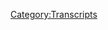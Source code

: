 {{Transcript
    | title         = [[781: Chatting With Will Sommer]]
    | caption       = [https://knowledgefight.libsyn.com/781-chatting-with-will-sommer Listen to this episode on Libsyn]
    | episodeNumber = [[781: Chatting With Will Sommer|781]]
    | length        = 01:20:13
}}

{{MessageBox
    | header     = Warning: Bot Generated Content
    | text       = This transcript was automatically generated by transcription software and likely contains many mistakes and misattributions. Please check the audio for definitive quotes, attribution, and context.
    | image      = N3yvass4myg91.webp
    | imagewidth = 50px
    | id         = warning
}}

{{TranscriptBlock
    | name      = Theme Song
    | timestamp = 00:00:04.000
    | text      = Red Alert. Red alert. Red alert. Red. Alert. Red alert. Knowledge five days. Damn, Jordan. I'm sweating. Knowledge parties.com It's time to pray. I have great respect for knowledge like knowledge. I'm sick of them posing as if they're the good guys shank me or the bad guy. Knowledge. Dan and Jordan knowledge five need money? Andy and pansy Vandy. You're stopping Andy and Pam handy in Kansas. Bray Andy in Kansas, you're on the airplanes rolling. Huge fan. I love your world. Knowledge by knowledge fight.com
}}

{{TranscriptBlock
    | name      = Dan
    | timestamp = 00:00:59.000
    | text      = Hey everybody, welcome back to knowledge fight. I'm Dan. I'm Jordan. Dudes like to sit around worship at the altar of saline and talk a little bit about Alex Jones.
}}

{{TranscriptBlock
    | name      = Jordan
    | timestamp = 00:01:08.000
    | text      = Oh, indeed. We are Dan. Jordan. Damn, Georgia. Quick question. Yeah, what's your bad spot today but
}}

{{TranscriptBlock
    | name      = Dan
    | timestamp = 00:01:13.000
    | text      = my bright spot today is I have rekindled my love of Sonic. I was telling you just before we started recording that I need to stop ordering Sonic. Yeah, but there is while you're
}}

{{TranscriptBlock
    | name      = Jordan
    | timestamp = 00:01:23.000
    | text      = not talking about Sonic the Hedgehog to be clear, we are talking about Sonic the restaurant
}}

{{TranscriptBlock
    | name      = Dan
    | timestamp = 00:01:26.000
    | text      = although there's overlap because Sonic loves chili dog. You are right. And the thing that I love at Sonic is the fact that they will deliver a chili dog. You're a hedgehog. Yep. Very fast. I love rings. I'm constantly onion and Nan, constantly being plagued by an evil scientist named Eggman. There's a lot of overlap. But yeah, I have recently been eating a ton of Sonic and man. It's just great. It's a dark bright spot though because I need to stop. Right. Right much.
}}

{{TranscriptBlock
    | name      = Jordan
    | timestamp = 00:01:57.000
    | text      = Yeah, I mean, there's a little bit of man heroin is great in that robot. Have you tried it is good. I gotta quit. But I'm telling you good stuff. It's good stuff.
}}

{{TranscriptBlock
    | name      = Dan
    | timestamp = 00:02:07.000
    | text      = It works for what they say it's gonna do you know, it promises and to deliver. Yeah,
}}

{{TranscriptBlock
    | name      = Jordan
    | timestamp = 00:02:13.000
    | text      = what's your my bright spot is? Dan, as you know, I've been playing video games on the Twitch stream. Have
}}

{{TranscriptBlock
    | name      = Dan
    | timestamp = 00:02:20.000
    | text      = you been trying speed right?
}}

{{TranscriptBlock
    | name      = Jordan
    | timestamp = 00:02:22.000
    | text      = I've been trying to speed around. I've been learning it and so far, I'm about 30 hours into seven or eight hour speed run. And I did finally defeat a boss. Well, for people who know FF seven, they'll know that carry armor is a boss in the game. That is difficult, even if you are playing it casually. Even if you're powerful and over leveled and all that stuff. It can still be difficult. And to beat it the way that I did. through trickery, and exploiting the game's own resources against it. It was an achievement. I was very happy with
}}

{{TranscriptBlock
    | name      = Dan
    | timestamp = 00:02:59.000
    | text      = adulation. See when you were fighting them where you were going to that guy was a gun for unarmed?
}}

{{TranscriptBlock
    | name      = Jordan
    | timestamp = 00:03:04.000
    | text      = Yes. No, not him. That's not a guy who's got a gun on his fight. No, no, no, I've got the guy who flies the spaceship with a spear.
}}

{{TranscriptBlock
    | name      = Dan
    | timestamp = 00:03:12.000
    | text      = I don't know if I know that guy. Exactly. Sounds cool.
}}

{{TranscriptBlock
    | name      = Jordan
    | timestamp = 00:03:14.000
    | text      = He's pretty chill.
}}

{{TranscriptBlock
    | name      = Dan
    | timestamp = 00:03:16.000
    | text      = So Jordan today we have a little bit of a special episode, we got a guest to chat with us. And we're very thrilled to have him here. So I'd like to welcome onto the podcast from The Daily Beast political reporter will summer. Thanks for joining us. And first of all, what is your brightspot
}}

{{TranscriptBlock
    | name      = Will Sommer
    | timestamp = 00:03:37.000
    | text      = Oh man, my brightspot is I've gotten sucked into this Netflix show. I think it's called perfect match. It's kind of like Super Smash Brothers for Netflix dating shows they bring on all the villains and they have to date one another. And it's it's kind of like road rules real world challenge, I guess. Okay, now you're talking. It's truly twisted. Like a friend of mine told me about this. And I was like, you simpleton. I don't have time for this garbage. And I guess I'll put it on for 10 minutes and now it's you know, five episodes in and they I mean, it's it's truly bizarre. And I feel very guilty that I recognize each of these characters you know, from
}}

{{TranscriptBlock
    | name      = Dan
    | timestamp = 00:04:11.000
    | text      = from I have to be honest. I want to end this episode right now. And watch this didn't know this exists? Yeah, no,
}}

{{TranscriptBlock
    | name      = Jordan
    | timestamp = 00:04:17.000
    | text      = I mean, do they do they? If you're describing, like the real world world rules challenge something I still cannot say without difficulty. There are competitions, then they have to both date each other and like, run up a hill fast, or we're talking
}}

{{TranscriptBlock
    | name      = Will Sommer
    | timestamp = 00:04:33.000
    | text      = my old competitions. I mean, the ultimate competition is finding love really. And, you know, they they have these moments where they keep adding people to the house from you know, it's like, oh, it's it's parties from Love is blind. And so then there's kind of musical chairs where people have to pair up by the end of the night or get banished from the house. And so there's a lot of like, it gets very intense. Like, you know, it's like the three people who aren't picture sitting on the couch and they're like, Well, I guess I find you Lee least objectionable you know, would you like to come to my room and it really is. It's kind of like a Hunger Games feel to
}}

{{TranscriptBlock
    | name      = Jordan
    | timestamp = 00:05:05.000
    | text      = it. Right So it combines the misery of being unpopular in high school with the misery of being the last chosen to be on your dodgeball team in junior high.
}}

{{TranscriptBlock
    | name      = Will Sommer
    | timestamp = 00:05:15.000
    | text      = Exactly, exactly. And of course you know, Nicholas che is hosting so of
}}

{{TranscriptBlock
    | name      = Jordan
    | timestamp = 00:05:22.000
    | text      = course, Nicolas, Nicolas che is hosting
}}

{{TranscriptBlock
    | name      = Dan
    | timestamp = 00:05:26.000
    | text      = former husband of Jessica Simpson,
}}

{{TranscriptBlock
    | name      = Jordan
    | timestamp = 00:05:30.000
    | text      = writer of the greatest Disney song, the one that plays over the end credits of move on
}}

{{TranscriptBlock
    | name      = Dan
    | timestamp = 00:05:35.000
    | text      = Do you remember that video that 98 degrees have for those that song this I promise you? It was like a really romantic song. And the video was like really sincerely romantic and then I think at the end, it's revealed that the dude is like is screech I think screech
}}

{{TranscriptBlock
    | name      = Jordan
    | timestamp = 00:05:52.000
    | text      = cameo diamond Dustin Dustin Diamond, wrestler
}}

{{TranscriptBlock
    | name      = Dan
    | timestamp = 00:05:58.000
    | text      = diamond destined to DDP if I were negotiating, I would have vetoed I'm looking at this because I didn't I've never heard of this this show. And it sounds fantastic. I'm looking at this and I'm seeing like just a list of shows that these people are from that I have never heard of. I don't think I would recognize any of these people.
}}

{{TranscriptBlock
    | name      = Will Sommer
    | timestamp = 00:06:24.000
    | text      = Well, it's you know, they have kind of some of the more famous ones so like love is blind or the circle. And then they have sexy beast which I don't know if you guys remember this. This is where people were they gangster movie and early. It's an homage to to Ben Kingsley.
}}

{{TranscriptBlock
    | name      = Jordan
    | timestamp = 00:06:40.000
    | text      = I want to say that was Ben Kingsley's gangster movie in the early aughts,
}}

{{TranscriptBlock
    | name      = Dan
    | timestamp = 00:06:44.000
    | text      = Ben Kingsley.
}}

{{TranscriptBlock
    | name      = Jordan
    | timestamp = 00:06:48.000
    | text      = Nicholas che, I want Kings I would serve Ben Kingsley
}}

{{TranscriptBlock
    | name      = Will Sommer
    | timestamp = 00:06:52.000
    | text      = leaves a contest. So in the show they, they dress up in basically fursuits. So it's like you're dressed up as a dolphin and you go on a date. The I mean, they really run the gamut. It's it they really kind of scrape the bottom of the barrel from the for some of the lesser known shows.
}}

{{TranscriptBlock
    | name      = Dan
    | timestamp = 00:07:07.000
    | text      = Hmm. Nice. I think I hope it gets another series another season and they dig into like some of the older dating shows like, yeah, like, shipmates, yeah. Yeah, mates?
}}

{{TranscriptBlock
    | name      = Jordan
    | timestamp = 00:07:23.000
    | text      = Wasn't that's another Chris Hardwick. Yeah, yeah, I think I said Chris Hardwick earlier today. And you Yeah,
}}

{{TranscriptBlock
    | name      = Dan
    | timestamp = 00:07:29.000
    | text      = they made people who would not get along. Go on a date on the ship. Right, but couldn't leave.
}}

{{TranscriptBlock
    | name      = Jordan
    | timestamp = 00:07:35.000
    | text      = Wow. What was the one that was the other one that Hardwick hosted with Jennifer was singled out McCarthy. Yeah. Yeah. singled out. I remember that one. Because that was V
}}

{{TranscriptBlock
    | name      = Dan
    | timestamp = 00:07:47.000
    | text      = one. Yeah. Yeah, that was that was less a dating show and more like a weird spectacle. Yeah. Whereas, shipmates, there was one episode where a guy who thought he was Chuck Norris went on a date with a lady on a boat, okay hated each other so much that he threw her off a pier
}}

{{TranscriptBlock
    | name      = Jordan
    | timestamp = 00:08:08.000
    | text      = is terrible. So that is the ultimate Chuck Norris joke.
}}

{{TranscriptBlock
    | name      = Dan
    | timestamp = 00:08:12.000
    | text      = And then there was another one where a guy hated the lady. He was on a date with so much that he spent most of his time drinking, calling her a psycho. And then just being like, Well, that wasn't going good. So I just went back to the casino.
}}

{{TranscriptBlock
    | name      = Jordan
    | timestamp = 00:08:25.000
    | text      = Ah, that's, that's a man who knows what he's doing
}}

{{TranscriptBlock
    | name      = Will Sommer
    | timestamp = 00:08:28.000
    | text      = such a good show like that anymore.
}}

{{TranscriptBlock
    | name      = Jordan
    | timestamp = 00:08:32.000
    | text      = After after discussing reality TV for quite some time, I think now is the ironic time to reveal you have written a book?
}}

{{TranscriptBlock
    | name      = Will Sommer
    | timestamp = 00:08:40.000
    | text      = Yes. Yes. It's called trust the plan, the rise of Q anon and the conspiracy that unhinged America. And you know, it's sort of the culmination of five years of reporting on Q Anon, for me and I kind of, you know, travel across America exploring how he went on and conspiracy theories in general have just, you know, kind of wreaked havoc in all sorts of different ways.
}}

{{TranscriptBlock
    | name      = Dan
    | timestamp = 00:09:02.000
    | text      = So you said you traveled across America and I'm imagining you in like an RV going around finding finding anybody with how choose
}}

{{TranscriptBlock
    | name      = Jordan
    | timestamp = 00:09:14.000
    | text      = I also imagine you dress like Guy Fianna in the same
}}

{{TranscriptBlock
    | name      = Dan
    | timestamp = 00:09:18.000
    | text      = sunglasses on Yeah, absolutely. Yeah. Choose people that you would talk to or profile
}}

{{TranscriptBlock
    | name      = Jordan
    | timestamp = 00:09:27.000
    | text      = Yeah, very good question.
}}

{{TranscriptBlock
    | name      = Will Sommer
    | timestamp = 00:09:28.000
    | text      = Well, I do love the idea that you know, you see these Q anon bumper stickers and kind of Hong Kong like polo over
}}

{{TranscriptBlock
    | name      = Dan
    | timestamp = 00:09:38.000
    | text      = cars smoking to help you. How did you get these beliefs? put a microphone in their face, Sir,
}}

{{TranscriptBlock
    | name      = Jordan
    | timestamp = 00:09:46.000
    | text      = could you please show me your ID and tell me why you believe in Q anon.
}}

{{TranscriptBlock
    | name      = Will Sommer
    | timestamp = 00:09:49.000
    | text      = I mean, it was so many just just people I encountered in my in my reporting of The Daily Beast who were just, I felt like they were just so fascinating that I had to write a book and so it was um you know people like Vincent Fusco, the guy who masquerades as JFK Jr. and you know goes to these things and everyone says oh my god is JFK Jr. and he drove me crazy because I thought this guy knows he's not JFK Jr. You know, he's constantly dodging me and saying like, well maybe I'll talk about that later and then you know dodging my messages. And then you know, kind of getting heated whenever there will be a rival impersonator and say, like, you've seen this guy.
}}

{{TranscriptBlock
    | name      = Jordan
    | timestamp = 00:10:25.000
    | text      = And so
}}

{{TranscriptBlock
    | name      = Will Sommer
    | timestamp = 00:10:28.000
    | text      = or, or Austin Steinbach, this kind of Q is I think Q impersonator as though we all know Q is a real guy whose memory shouldn't be tarnished. But, you know, he he kind of set up a compound out in the desert in Arizona, and this woman called me and said, My sister has been sucked into Austin signboards orbit, can you get her out and so I traveled out there and kind of hung out with the his crew, and the FBI got involved, and I had a bunch of guns, and it's very, there's a lot packed into the book. And, you know, I, I'm glad I'm on knowledge, because you guys know, the mix. You guys know that the mix of kind of, like tragedy and comedy that goes into these conspiracy theories in these movements, is really a sort of a rich thing to cover.
}}

{{TranscriptBlock
    | name      = Dan
    | timestamp = 00:11:11.000
    | text      = Yeah, there's, there's a certain reality that, you know, it's hard not to appreciate but at the same time, the pathos,
}}

{{TranscriptBlock
    | name      = Jordan
    | timestamp = 00:11:18.000
    | text      = ya know, when you when you go through the the personal stories, a lot of the testimonials a lot of the histories that people have with their families and all these things, I think you do a really good job of both recognizing and and like, putting forward that, yes, these are ridiculous theories, while at the same time presenting a very good recognition that these people are also victims of Q anon and, and that kind of situation. So a lot of your paragraphs do have a bit of knowledge fight to them insofar as it's like, look at this sad thing. And here's why it's funny. And this is a sad thing. And here's, you know, and it's, it's fascinating. You have to go back and forth. Because, you know,
}}

{{TranscriptBlock
    | name      = Will Sommer
    | timestamp = 00:12:00.000
    | text      = it is so ridiculous on its face I face. I mean, a guy who read it recently was saying, you know, reminded him of Terry Pratchett, just how off the wall it is. And then then you have to say, well, you know, this is sad, this person gonna lose their house, or they alienated everyone close to them, but at the same time, you have to say, but it is also really crazy. Yeah, you just can't
}}

{{TranscriptBlock
    | name      = Jordan
    | timestamp = 00:12:18.000
    | text      = make this stuff up. That guy's not actually JFK, Jr. I don't know why I've ever needed to say that before in my life, but I do today.
}}

{{TranscriptBlock
    | name      = Dan
    | timestamp = 00:12:25.000
    | text      = Yeah, there's, there's a tough balance of like, trying to be, like, entirely hostile to the ideas and the people who maybe profit off the ideas to the expense at the expense of other people, while expressing empathy for the people who are taken for that ride. Yeah. And that's,
}}

{{TranscriptBlock
    | name      = Jordan
    | timestamp = 00:12:46.000
    | text      = yeah. And well, can I can I ask you, because I think the book does, does a fairly good job, or does a good job of making it clear. But I think I would like to hear from you like, there is a through line through so many of these personal stories, right, of of a loss of some sort? Like, could you talk a little bit about how many or how similar a lot of these stories are?
}}

{{TranscriptBlock
    | name      = Will Sommer
    | timestamp = 00:13:09.000
    | text      = Yeah, I mean, I think a lot of times when someone gets into Q Anon, or another conspiracy theory in a really hardcore enough way that I end up writing about them, you can kind of there's often sort of a key that unlocks it and you can, you can sort of see the path and often they identify it, they'll say, Well, this thing happened to me, and that's why Q anon appealed to me. You know, for example, one guy who ended up in the Austin Steinberg group, he had this kind of crazy disease, I think he had cancer, and ended up on disability and or couldn't get his disability approved, he couldn't work. So he's kind of angry at the world and the government, and then he discovers Q anon and says, Well, wait, you know, no wonder this world is so screwed up. It's because of this Cabal, or, you know, someone like I read about a woman who got into Q anon during the pandemic and she was sort of cut up cut off from everyone and you know, she was sort of shut in. And then as a result, you know, she was an easy mark for Q anon So, often there is kind of this or there's sort of an eccentricity this person is into really deep into bitcoin they have all these kind of internet enthusiasms and then some then q&a comes in and they you know, again really go off the deep end for that.
}}

{{TranscriptBlock
    | name      = Dan
    | timestamp = 00:14:13.000
    | text      = Well, so many things like that, like they they they are launching points so perfectly because Kuhn on, and much like a lot of other conspiracies can metastasize to to accommodate things like if you're super into bitcoin that's like Well, let me tell you about NASA. Yeah, you know, or the the financial system conspiracies are.
}}

{{TranscriptBlock
    | name      = Will Sommer
    | timestamp = 00:14:37.000
    | text      = It's so good to be I feel like I'm amongst my people, someone who just casually drops NESARA
}}

{{TranscriptBlock
    | name      = Jordan
    | timestamp = 00:14:44.000
    | text      = Harry grosses and bring in NASA to you. I'll tell you that right now. Yeah. I just saw your budget guys. laughs I'm really sorry.
}}

{{TranscriptBlock
    | name      = Dan
    | timestamp = 00:14:53.000
    | text      = Oh, that's that's what I find. So, like, it's, it's so I don't even know what the right word is. But it's it's malleable. Yeah, accommodating. Yeah, of what is plaguing people, that it's, that's an interesting aspect of its danger.
}}

{{TranscriptBlock
    | name      = Will Sommer
    | timestamp = 00:15:11.000
    | text      = And I mean, that's kind of the genius of Q anon. And so many of these other kinds of conspiracy theories we have going now is that they're really big tent movements. And in the case of q&a, the clues are so vague, that you can kind of make it about whatever you want, you can say, you know, well, this, this was predicting the pandemic, or, you know, this was predicting the Chinese balloons, really whatever you want, from people I talked to, and in particular with Q anon and the, the NASA aspect that's been built into it, you know, they have this kind of utopian vision for after the storm after Donald Trump kind of seizes power and, you know, imposes a fascist America, obviously, they don't see it that way. But that, you know, debts will be abolished, or if you rent a house, you'll own it. And so, you know, if you're just kept or, you know, if you have a ton of credit card debt, and you're you can't realize you'll never be able to afford a house. There's like a very personal appeal to that.
}}

{{TranscriptBlock
    | name      = Dan
    | timestamp = 00:16:00.000
    | text      = Or if you want to just declare yourself the Queen of Canada. Yeah.
}}

{{TranscriptBlock
    | name      = Will Sommer
    | timestamp = 00:16:05.000
    | text      = That's a course that yeah, the cute on Queen of Canada, HRH Romana Dulo you know, the, you know, there is that sense of, you know, if you're kind of alienated from the system, and you just say, You know what, I'm gonna stop paying my utility bills. This is not a legitimate government. I you know, I swear allegiance to the Queen.
}}

{{TranscriptBlock
    | name      = Jordan
    | timestamp = 00:16:23.000
    | text      = Sure. Yeah.
}}

{{TranscriptBlock
    | name      = Dan
    | timestamp = 00:16:25.000
    | text      = I mean, but to be fair, Canada does. You know, they still have some respect for the Queen of England. Well, no, they do. They do swear allegiance to the Queen. Yeah, they put themselves in a position for another usurper. Hey, come along and declare themselves the rightful
}}

{{TranscriptBlock
    | name      = Jordan
    | timestamp = 00:16:39.000
    | text      = if you still have a king or queen. That means that I could eventually become your king or queen. I think that's the rule if I kill your
}}

{{TranscriptBlock
    | name      = Dan
    | timestamp = 00:16:45.000
    | text      = honor system, yeah. Fragile that. Yeah,
}}

{{TranscriptBlock
    | name      = Jordan
    | timestamp = 00:16:48.000
    | text      = that's the way it is. Yeah. Well, I wanted to ask you, what do you feel like because there's, there's a lot of, as we've talked about, with Q Anon, you know, there's a lot of malleability. There's a lot of ability for it to absorb things that seem unrelated into Q anon. What is it that makes the Q anon thing different from so many of these other conspiracy theories?
}}

{{TranscriptBlock
    | name      = Will Sommer
    | timestamp = 00:17:12.000
    | text      = Sure. I mean, I think it's a couple of things. I think the the clues aspect, the idea of this guy named Q, who's kind of dropping all these, these, what they call breadcrumbs game aspect of it, exactly. And so you can, you know, you're part of this broader movement, and everyone is in discords, kind of baking together, as they say, and kind of figuring it all out. That you know, and there's also this aspect of, you know, the point is you're trying to eat and evangelize, and you're trying to kind of spread the word and the, what they call the Great Awakening, so that when, you know, Tom Hanks is cuffed for drinking children's blood, that there won't be a civil war, you know, that you're trying to spread the word amongst all your neighbors. So it's more active, and there's more of this kind of, climactic moment in the storm, then, you know, if you're just getting into, let's say, JFK assassinations, and you say, Okay, I spent 10 years on this, and I think I figured it out. But, you know, kinda doesn't go anywhere from there. But whereas there's kind of like, you know, you're gonna take on the boss level,
}}

{{TranscriptBlock
    | name      = Dan
    | timestamp = 00:18:10.000
    | text      = there isn't like an idyllic utopianism after the fact with with something like a JFK,
}}

{{TranscriptBlock
    | name      = Will Sommer
    | timestamp = 00:18:17.000
    | text      = right? Exactly. I mean, all these sort of conspiracy theories people can get into whereas Q anon is you know, it's a fun game and it's a community and someday and they're imagining you know, we'll all live in paradise together and the people who who helped bring it about will be you know, highly favored,
}}

{{TranscriptBlock
    | name      = Dan
    | timestamp = 00:18:34.000
    | text      = you know what I'm thinking about right now when you're saying that you know, the sympathy like the idyllic state afterwards and they call it the storm right? I don't understand why the band Nelson hasn't tried to like really make a comeback because after the rain would be a perfect q1 on song well, little
}}

{{TranscriptBlock
    | name      = Jordan
    | timestamp = 00:18:54.000
    | text      = dragon did an after the rain as well, so you can't get those mixed up.
}}

{{TranscriptBlock
    | name      = Dan
    | timestamp = 00:18:59.000
    | text      = But it's not nearly like rockin is now two are very it's a different song completely. I agree. is one of the Nelson brothers dead is that maybe why I got bad news.
}}

{{TranscriptBlock
    | name      = Will Sommer
    | timestamp = 00:19:11.000
    | text      = Nelson with the guys with the long blonde hair. Is
}}

{{TranscriptBlock
    | name      = Dan
    | timestamp = 00:19:13.000
    | text      = that right? Oh, yeah, um, I think
}}

{{TranscriptBlock
    | name      = Will Sommer
    | timestamp = 00:19:18.000
    | text      = you know, I think you make an interesting point. I mean, there's a lot of kind of like homegrown q&a on music. And you know, whether it be you know, I talked to a coupon promoter who got into it because he was like the q&a DJ like he would do that the electronica whereas you have plenty of acoustic guitar guys and all that. But, but
}}

{{TranscriptBlock
    | name      = Jordan
    | timestamp = 00:19:37.000
    | text      = they're gonna embarrass you and on that was my number one reason to join Q anon is no more guitar guys. Yeah, no more of this. I'm gonna play Wonderwall shit now I got now it's everywhere.
}}

{{TranscriptBlock
    | name      = Dan
    | timestamp = 00:19:49.000
    | text      = I do like the idea though, of like the q&a DJ, and there's all these like, Boomer moms and aunts and uncles. And it just a guy.
}}

{{TranscriptBlock
    | name      = Jordan
    | timestamp = 00:19:58.000
    | text      = You know, it's crazy. The only song that transcends all boundaries even Q anon Hey ya. Hey, ya, still kills still kills a q&a?
}}

{{TranscriptBlock
    | name      = Will Sommer
    | timestamp = 00:20:08.000
    | text      = You hear that? Come on and it just takes you back to 2003.
}}

{{TranscriptBlock
    | name      = Dan
    | timestamp = 00:20:15.000
    | text      = Right? Make a Song parody out of this can't do it? No, you cannot do it like a Polaroid picture of Tom Hanks drinking blood.
}}

{{TranscriptBlock
    | name      = Jordan
    | timestamp = 00:20:27.000
    | text      = You gotta get the meter right, yeah. So Well, the one thing that I keep coming back to whenever I was going through the book is I want to
}}

{{TranscriptBlock
    | name      = Dan
    | timestamp = 00:20:37.000
    | text      = tell you, Well, Jordan has multiple pages in front of them.
}}

{{TranscriptBlock
    | name      = Jordan
    | timestamp = 00:20:43.000
    | text      = But something that really stuck out to me, we all know social media is is involved with this. We all know that they bear some responsibility for it, I think you do a great job of outlining all of the different connections of where people find this place. Because for a lot of us, we think, Oh, they must be going to YouTube, they must be going to stuff like that, but it's really a lot just Facebook, isn't it?
}}

{{TranscriptBlock
    | name      = Will Sommer
    | timestamp = 00:21:09.000
    | text      = Oh, it's so much of it is just I mean, the sort of the queue clues are posted, you know, on on like eight Kuhn. So it's sort of the sewers of the internet. But the reality is that, you know, most queue and unbelievers have never interacted with those sites and bothered to you know, kind of, sort through all the the anime and the porn and the anime. So they, they, they end up on stuff like Facebook or YouTube and in sometimes, you know, a lot of times, even it isn't like, alright, you know, that Facebook group isn't called like, number one Q anon fans, you know, it's called, you know, disturbed about the corruption, you know, in o. R, are inducted into it in these ways that, you know, I compare it to Scientology where you have to be in it for a while before they tell you about Xenu and the aliens and all this stuff. We're for, you know, when you talk to a Cuban unbeliever, they'll usually say, Well, you know, I just don't like the corruption or, you know, I'm concerned about some government transparency issues. And then you say, well, kind of what what do you mean about that? And they'll they'll say, Well, I mean, the transparency about how they, you know, drink children's blood.
}}

{{TranscriptBlock
    | name      = Jordan
    | timestamp = 00:22:11.000
    | text      = Right, right. That is, I mean, it would be nice if they were more transparent about that. But I can understand why you don't want to share that with too many people. You know, it's not something that you want on your voting record, like, Oh, I'm pro drinking children's blood, I get it.
}}

{{TranscriptBlock
    | name      = Dan
    | timestamp = 00:22:26.000
    | text      = I think I'm sorry, I was absent for a second. Making sure that the Nelson twins are still alive. They are. And guys, if you're listening, Matthew, Gunner, Co Op Q and
}}

{{TranscriptBlock
    | name      = Will Sommer
    | timestamp = 00:22:41.000
    | text      = I have a business opportunity for you got to just change
}}

{{TranscriptBlock
    | name      = Dan
    | timestamp = 00:22:45.000
    | text      = the lyrics to after the storm. It's perfect. It's right there. Anyway, sorry. Yeah.
}}

{{TranscriptBlock
    | name      = Jordan
    | timestamp = 00:22:52.000
    | text      = No, but you you. I mean, there's one thing that I keep coming that like sticks in my craw, though is that you keep calling it Facebook's algorithm. And to me, that kind of drives me a little bit insane, because it's not Facebook doesn't have an algorithm. It's an algorithm made by people. You know, so for a lot of that, I feel like I get stuck in the weeds of of why isn't why are we calling it Facebook's algorithm? Is it because corporations are people?
}}

{{TranscriptBlock
    | name      = Will Sommer
    | timestamp = 00:23:23.000
    | text      = You know, that's a great point. The the idea that, you know, I do think sometimes it gets chalked up to Oh, it's just that dang computer, you know, Oh,
}}

{{TranscriptBlock
    | name      = Jordan
    | timestamp = 00:23:31.000
    | text      = yeah. No, but yes, person's face behind that algorithm ruining our lives? Yeah.
}}

{{TranscriptBlock
    | name      = Will Sommer
    | timestamp = 00:23:37.000
    | text      = That's a good point. I mean, the you know, I think the value of the talk about this in the book is these these Facebook leaks showed that Facebook knew that the way that they had set up the website, you know, if you just liked Ben Shapiro or Tucker Carlson's Facebook pages, then suddenly it would say, Well, you know, then you'll really like, you know, cue cabal slayers this group. So, you know, it is the, you know, for a while these group these websites were afraid to oh, well, we don't want to put a finger on the scale and banned conservative groups. But I think it's more recent, you know, it's not a huge ask to say, Well, can you not actively recruit for Q anon by pushing people towards these these groups?
}}

{{TranscriptBlock
    | name      = Jordan
    | timestamp = 00:24:16.000
    | text      = Yeah, I mean, that's a good that's a good point. Why aren't we regulating the algorithm? Why are we always constantly talking about oh, free speech or anything along those lines, and not an ignoring that this is being driven by something?
}}

{{TranscriptBlock
    | name      = Will Sommer
    | timestamp = 00:24:29.000
    | text      = Yeah, exactly. I mean, it really isn't that, you know, with so many people, they say, you know, I would just load up YouTube and you know, I click around a couple of things and then suddenly, it's it's pushing me into into, like, hearing about Wayfair trafficking children stuff like that.
}}

{{TranscriptBlock
    | name      = Jordan
    | timestamp = 00:24:43.000
    | text      = Right. Right. Right. Brutal.
}}

{{TranscriptBlock
    | name      = Dan
    | timestamp = 00:24:49.000
    | text      = Still not got to the bottom.
}}

{{TranscriptBlock
    | name      = Jordan
    | timestamp = 00:24:50.000
    | text      = I don't know. You never know. someday, someday we may.
}}

{{TranscriptBlock
    | name      = Dan
    | timestamp = 00:24:56.000
    | text      = I don't know. I don't know if I talked about this, but when And that happened the Wayfair conspiracy. It was right after I had ordered a couch from Wayfair Oh, yeah. And it hadn't been delivered yet. Right when everything broke down, right felt really uncomfortable.
}}

{{TranscriptBlock
    | name      = Will Sommer
    | timestamp = 00:25:12.000
    | text      = You thought No wonder this was $25,000
}}

{{TranscriptBlock
    | name      = Dan
    | timestamp = 00:25:17.000
    | text      = I thought I was gonna get getting some hot water. I thought it was gonna get investigated by all the little bakers out there.
}}

{{TranscriptBlock
    | name      = Will Sommer
    | timestamp = 00:25:25.000
    | text      = I mean, that really is all it takes, you know, like, I mean, if there were, you know, somehow you add a picture of a wave farebox in the background. They'd say, look at this sicko, you know, I mean, I said once that I go to Comet Ping Pong, and then ever since then they have, they kind of made a little meme of, you know, look at this sicko, and
}}

{{TranscriptBlock
    | name      = Dan
    | timestamp = 00:25:43.000
    | text      = what I was seeing somebody, woman who lives in lives that is still in DC, and I came to visit and we went Comet Ping Pong almost just as well, to try and date ate some kind of a outrage or something. And it turns out the pizza was fantastic.
}}

{{TranscriptBlock
    | name      = Will Sommer
    | timestamp = 00:26:01.000
    | text      = Oh, no, it's great. I mean, I talked about this in the book i When do I, you know, I got I went to come with ping pong before pizza gate happened. And, you know, one night, I was just seeing all my conservatives that I followed tweeting about common ping pong, and I thought these guys aren't so bad. You know, we got similar types. Maybe we have some common ground. And then then I thought, wait a minute. And and obviously, they had much more of a level and intention.
}}

{{TranscriptBlock
    | name      = Dan
    | timestamp = 00:26:28.000
    | text      = Yeah, I was pretty surprised by like, I just expected kinda like, ma'am, to decent pizza. Pretty good.
}}

{{TranscriptBlock
    | name      = Will Sommer
    | timestamp = 00:26:36.000
    | text      = They got some dipping sauces. I mean, it's
}}

{{TranscriptBlock
    | name      = Dan
    | timestamp = 00:26:39.000
    | text      = I do understand kind of why you'd get freaked out by the bathrooms though. The door does not make sense. Yeah,
}}

{{TranscriptBlock
    | name      = Will Sommer
    | timestamp = 00:26:46.000
    | text      = I have. I have been there. And I've been you know, I asked the waiter, where's the bathroom? And then you kind of get there. It's like, Am I an idiot? I can't figure this out. You know, it's just, you know, the sliding door situation.
}}

{{TranscriptBlock
    | name      = Dan
    | timestamp = 00:26:57.000
    | text      = Um, did you ever see Jack Pacific's video of him going to comment? Ping pong? Did you know Yeah, I
}}

{{TranscriptBlock
    | name      = Will Sommer
    | timestamp = 00:27:03.000
    | text      = mean, that's really what what set me off on it in large part was was this idea that, you know, I'm gonna go in and investigate Comet Ping Pong. And I thought, well, you know, it's just, it's just a restaurant. And of course, now he's, you know, he was at the forefront of that. And now, him and these guys like Mike Cernovich will say, Oh, it's so unfair. Everyone brings up pizza gate when it comes to me. You think? Well, yeah, it's kind of your claim to fame.
}}

{{TranscriptBlock
    | name      = Dan
    | timestamp = 00:27:25.000
    | text      = Yeah, you before anyone knew who you were, you were almost crying out of fear. Because you didn't get your garlic knots. It
}}

{{TranscriptBlock
    | name      = Jordan
    | timestamp = 00:27:33.000
    | text      = would be a little bit like if Milli Vanilli were like all people remember, as far as that time we were doing the lip syncing thing. Yeah, man. Yeah, that's what it is. You got it. Okay. Oh, yeah, I
}}

{{TranscriptBlock
    | name      = Will Sommer
    | timestamp = 00:27:49.000
    | text      = was just gonna say I mean, yeah, more, you know, just covering this beat in general all have conservatives call me up and these personalities and say, oh, you know, everyone holds all these awful things I've said against me, that I've said against me, you know, and this has ruined my life. And I think, you know, you can be sympathetic on some small way. But at the same time, you know, that's why people tend not to try to whip up hatred against minority groups, because it's not a nice thing to do. And then suddenly, you know, they kind of want it to all just go back to normal.
}}

{{TranscriptBlock
    | name      = Dan
    | timestamp = 00:28:17.000
    | text      = So you said that you got some flack for, you know, saying you like, ping pong. Have there been other things that you've done that have gotten Q anon to like? Wills one of them because I remember there was like, something a while back with like, people who wore red shoes or something like that has? Have you ever run afoul of anything nonsensical like that, that's kind of fun.
}}

{{TranscriptBlock
    | name      = Will Sommer
    | timestamp = 00:28:43.000
    | text      = I have to live live my life in some bizarre ways to avoid doing exactly that. I mean, yeah, I mean, as you said, the Red Shoe thing, you know, they they are convinced that anyone who wears red shoes is a you know, you're signaling you know, it's like your your blood drenched shoes. And so they'll get pictures of like Bill Maher and red sneakers and they're like, Look at this guy. You know, symbolism will be his downfall. You know, in this case, you know, I tried to avoid pizza at all cost certainly being photographed with it. This friend of mine, we were at a sort of a summer share house, and he brought a big and famous inflatable pizza slice and I said do not get that anywhere near Instagram. You know that picture of me? That is not happening. Because they're just gonna say, you know, flaunting it. He's throwing it in our faces.
}}

{{TranscriptBlock
    | name      = Jordan
    | timestamp = 00:29:29.000
    | text      = Oh, man, your friends do not even know the amount of life threatening bullshit they just put you in whatever they have inflatable pizza nearby. Get that away from me. Yeah, are you kidding me?
}}

{{TranscriptBlock
    | name      = Will Sommer
    | timestamp = 00:29:41.000
    | text      = Are you trying to get me killed?
}}

{{TranscriptBlock
    | name      = Dan
    | timestamp = 00:29:43.000
    | text      = It's so weird that like that could just be in in like more normal circumstances. That could be a fun way for you to troll you know, or something. But there is a legitimate I guess concern of like, yeah, your life could be threatened. I'm gonna end up doxxed I'm gonna end up on the wrong side of somebody showing up at my house. Yeah.
}}

{{TranscriptBlock
    | name      = Will Sommer
    | timestamp = 00:30:03.000
    | text      = Well, I mean, and you know, really, you just have to, you know, I mean, it's the sad reality is, you know, especially with so many guns in America, it you know, it only takes one person to, you know, as we've seen with other Q anon murders, you know, it only takes one one wacko to, you know, make things really serious,
}}

{{TranscriptBlock
    | name      = Dan
    | timestamp = 00:30:19.000
    | text      = huh? Yeah. And that's, that's kind of tragic, because it's a perfect opportunity to do some funny trolling. But the the stakes of it are, you know, you'd live in a place where it's like, wow, is it worth it? Yeah, not.
}}

{{TranscriptBlock
    | name      = Jordan
    | timestamp = 00:30:33.000
    | text      = Yeah. I mean, you don't the two of you, but I'm willing to die for a shitty joke. I'll go for it. That's true. I live my life that way.
}}

{{TranscriptBlock
    | name      = Dan
    | timestamp = 00:30:40.000
    | text      = Yeah. Jordan is gonna get a big pizza slice.
}}

{{TranscriptBlock
    | name      = Jordan
    | timestamp = 00:30:47.000
    | text      = You don't even know how much I drink children's blood. I drink all of it.
}}

{{TranscriptBlock
    | name      = Dan
    | timestamp = 00:30:52.000
    | text      = I'm gonna join the band Nelson.
}}

{{TranscriptBlock
    | name      = Jordan
    | timestamp = 00:30:56.000
    | text      = That is my backup plan. If this whole podcasting thing falls, it falls through? Well, I did want to there's there is a part of the book where you talk about a few examples of people who have left? Could you talk a little bit more about that? Because a lot of in the book, it is kind of like, there is just some people realize that they're being lied to? Yeah,
}}

{{TranscriptBlock
    | name      = Will Sommer
    | timestamp = 00:31:19.000
    | text      = I mean, it is. So it's so sort of personal for each person. And you know, this comes up, because people will email me and say, you know, how do I get my spouse or my, my son or my relative? How do I get them out of Q anon. And, you know, it's a heartbreaking question, because number one, you know, there should be a better system than email would be. And, you know, also, there's not really an easy answer. But from the people who have gotten out of it, it's usually some very specific thing. I mean, there was a guy, one of the, you know, what they call the Q proofs, which are supposed to be how, how will you prove Q anon is real? So, for example, there was one that they don't call cubes, cubes, right? Come on, is that, you know, I like this, you know, I think you're giving them too many good ideas. Between that and the Nelson stuff. The the idea that any conspiracy theory for free, that's one
}}

{{TranscriptBlock
    | name      = Dan
    | timestamp = 00:32:12.000
    | text      = of the Alex Jones if he wasn't in a much better
}}

{{TranscriptBlock
    | name      = Jordan
    | timestamp = 00:32:20.000
    | text      = place, we just do so much punch up on terrible conspiracies. Yeah. We'd be so good at evil. Ooh, you're
}}

{{TranscriptBlock
    | name      = Will Sommer
    | timestamp = 00:32:27.000
    | text      = watching the broadcast. And you're just like, alright, this guy's got no charisma. He's no.
}}

{{TranscriptBlock
    | name      = Jordan
    | timestamp = 00:32:33.000
    | text      = Fire of get anyone.
}}

{{TranscriptBlock
    | name      = Will Sommer
    | timestamp = 00:32:35.000
    | text      = But yeah, I mean, in terms, so for example, so one of them was that they interpreted that you had said, Trump will say, tippy top at the Easter Egg Roll. And so then he said that and and they said, they Oh, my God, you know, queues real? Well, you know, you can go back years, and Trump is constantly saying, tippy top. I mean, it's like sim saying, you know, huge are telling a story about someone calling him sir. But you know, when they package this in this way, it's very compelling. Well, there's XQ. And on guy, he sees a video debunking this, and suddenly, that just kind of flipped the gears in his head, and he goes, Wait a minute, if that's fake, what else is fake, and then it kind of sends him down the a more positive rabbit hole out of it. But really, for all these people, it's very individual. And, you know, the the advice is to maintain the relationship with someone until they hit that moment. But, you know, that's easier said than done. Do you?
}}

{{TranscriptBlock
    | name      = Dan
    | timestamp = 00:33:25.000
    | text      = Do you think that there is anything that sort of has like connective tissue between people who make that, like, find that moment? Like, is there some commonality like it's
}}

{{TranscriptBlock
    | name      = Jordan
    | timestamp = 00:33:41.000
    | text      = yeah, if there's so much in common about how people start in Q Anon, is there a similar thru line and how people leave Q anon?
}}

{{TranscriptBlock
    | name      = Dan
    | timestamp = 00:33:48.000
    | text      = Yeah.
}}

{{TranscriptBlock
    | name      = Will Sommer
    | timestamp = 00:33:50.000
    | text      = You know, from the people I talked to, it's always someone who didn't really like being in Q anon. And they sort of felt it was their duty. Like, I talked to this one woman who said, you know, it was just sort of a horrible fact that I had to acknowledge that this was the fate of the world, but I really wasn't happy about it. Whereas a lot of these queueing on people seem to just find, say, oh, yeah, you know, I'm a digital soldier. Now, you know, we're, we're these crusaders for God. And we're, Oh, I hate these democrats so much anyway. And it turns out, they're all these sickos. Whereas in the case of people who leave often, they almost they they spend a lot of time trying to debunk Q anon. Because they want to, they want to believe that it isn't real, even though they're convinced for a while that it is and right there, they try to get in it by their own need to disprove it. They believe it. Exactly, exactly. And then they spend all this time saying, you know, oh, this this awful thing. This has to be fake, right. And for a while, they just can't disprove it. And then when they do they feel this real sense of relief.
}}

{{TranscriptBlock
    | name      = Dan
    | timestamp = 00:34:47.000
    | text      = That makes sense. Yeah. And it is also a bummer. It's a super
}}

{{TranscriptBlock
    | name      = Jordan
    | timestamp = 00:34:51.000
    | text      = huge bummer. But it does speak to something that you kind of talked about at the end of the book and even we've touched on here with how people get out of it. And how people get into it is, where else were they supposed to go? These are people who were fucked over. Right? And reasonably, they believe they were fucked over because a lot of them work. You know, you live in America, if you're, you're always one fucking hospital bill away from bankruptcy. And then then they are given this idea that, okay, it's the government's fault. But nobody's intervening to help them in any direction.
}}

{{TranscriptBlock
    | name      = Will Sommer
    | timestamp = 00:35:32.000
    | text      = Oh, absolutely. And you're, you're hitting on something, which is the the role that like really serious medical issues, or medical debt plays, I think in driving so many people into Q anon or other sort of fringe beliefs, because as you said, I mean, these are people who, you know, are raised with this belief that, you know, this is not just this is incredibly cutthroat country. And if you get one wrong, turn, your life is going to be ruined. And then they find that that is the case, it's not an unreasonable belief, you know, well, right, right, right, no, and then suddenly, they they hit this kind of skid, and then often, through no fault of their own, or, you know, they have a drug issue or a mental illness issue. And then suddenly, they find themselves abandoned, with the exception of the Q anon community, which is more than happy to welcome them and say, you know, this is not just the abysmal state of life, and you're just gonna have to deal with it. But they say, well, actually, there are these specific people to blame. And the good news is that let's say you have cancer, and you can't, you don't have insurance to get treatment. The good news is that pretty soon Trump is going to defeat the Cabal, and we'll get a cured and you know, everything's gonna be great.
}}

{{TranscriptBlock
    | name      = Dan
    | timestamp = 00:36:38.000
    | text      = After the rain, we will have med bed. That's true.
}}

{{TranscriptBlock
    | name      = Will Sommer
    | timestamp = 00:36:41.000
    | text      = Exactly. Oh, of course. Yes. Med beds would be are a great example here.
}}

{{TranscriptBlock
    | name      = Jordan
    | timestamp = 00:36:45.000
    | text      = Right. I mean, but again, who else is giving them anything? Who is giving them any hope? Beyond Q anon?
}}

{{TranscriptBlock
    | name      = Will Sommer
    | timestamp = 00:36:52.000
    | text      = I mean, seemingly not really. Anybody mean, you know, perhaps it perhaps churches, I mean, there's, there's a huge overlap here between, you know, some very, like kind of charismatic evangelical movements, and to maybe go into
}}

{{TranscriptBlock
    | name      = Jordan
    | timestamp = 00:37:05.000
    | text      = churches isn't the worst.
}}

{{TranscriptBlock
    | name      = Will Sommer
    | timestamp = 00:37:07.000
    | text      = Right, right. There's no, you know, these are people who are who are falling through the cracks, like, you know, and pretty reasonably so because they're just finding themselves that there's no, there's no social safety net to catch them.
}}

{{TranscriptBlock
    | name      = Jordan
    | timestamp = 00:37:19.000
    | text      = Yeah, I mean, the I keep coming back to the to so many parts of this book, make me feel like these people never had a chance. It is not I mean, there's so much of this book to me that I read through. And the pathos I have is towards all of these people who are are swept up in this, that they had no, no control over.
}}

{{TranscriptBlock
    | name      = Will Sommer
    | timestamp = 00:37:44.000
    | text      = Oh, yeah. I mean, so many people in it, who either, you know, just just face huge amounts of debt, or, you know, have some mental illness that, ideally would be treated. And instead, they're kind of just shunted off to live with their parents until they, you know, in the case of one guy allegedly murder, a mafia boss, or you know, all these different things that are kind of just, they just sort of spin out into the world.
}}

{{TranscriptBlock
    | name      = Dan
    | timestamp = 00:38:07.000
    | text      = But how much of that is infantilizing people? You know, I wonder, I mean, you didn't read the book. Yet? How much how much of it like saying that people don't have a choice or don't have a chance it like people circumstances, greatly can influence them and make them in a place where it makes more sense for them to go down these roads. But offering somebody false hope, doesn't necessarily mean that they don't have a choice of like, accepting that maybe situations are
}}

{{TranscriptBlock
    | name      = Jordan
    | timestamp = 00:38:41.000
    | text      = bleak, right? Okay. So then, so then your choice is between false hope and just accepting that there's nothing you can do about the miseries of the world.
}}

{{TranscriptBlock
    | name      = Dan
    | timestamp = 00:38:50.000
    | text      = Oh, not maybe not nothing. But there is no magical Silver Bullet the solution,
}}

{{TranscriptBlock
    | name      = Jordan
    | timestamp = 00:38:59.000
    | text      = right? I'm just, I'm just adding in this, this, when this is happening, when these people are fucked over. And then they go to Q Anon, when they're fucked over is the point of intervention. That That makes sense. Yeah. You know, we're fighting the symptom of us not intervening towards anybody doing any good.
}}

{{TranscriptBlock
    | name      = Will Sommer
    | timestamp = 00:39:20.000
    | text      = Sure. You know, I think that's, I mean, that's a great point. Obviously, a lot of people face heart issues in their lives and and do not become human unbelievers fortunately, or in particular, do not sort of act out in the ways of the most extreme q&a unbelievers. But, you know, at the same time, I do think it's certainly valuable to understand, you know, what draws people to it. And I think the point of intervention, that's a good way to put it.
}}

{{TranscriptBlock
    | name      = Jordan
    | timestamp = 00:39:45.000
    | text      = Yeah. I mean, because we obviously know, beyond a shadow of any reasonable doubt any human being could have that arguing with these people is not the way to go.
}}

{{TranscriptBlock
    | name      = Will Sommer
    | timestamp = 00:39:58.000
    | text      = Yeah, that is certain. be the case. I mean, you know, the doctor, people in the book who, you know, said, okay, you know, I'm going to gear up and I'm going to become the ultimate Q anon debunker. And I'm going to sit my kid down and run him through it, and then we'll just leave this cute thing in the past. But, you know, it's, you know, what's it? I was talking to someone who said, Well, you know, just show him the FBI statistics about human trafficking. It's not as widespread as people think. And then they'll say, Well, let me tell you about the FBI. You know, I mean, they're, you know, and, you know, you can go on and on, whereas people, you know, at the same time, they'll see some guy with a rumble channel is the most honest person out there.
}}

{{TranscriptBlock
    | name      = Dan
    | timestamp = 00:40:34.000
    | text      = Well, I mean, he's not beholden to the MSM. Right, no,
}}

{{TranscriptBlock
    | name      = Jordan
    | timestamp = 00:40:38.000
    | text      = right. But I mean, you know, that seems to me, then, based upon what we're saying is like, the best way to stop Q anon is single payer, you know, like, it is it is a situation where we're describing the byproduct of our inability as a society to function.
}}

{{TranscriptBlock
    | name      = Will Sommer
    | timestamp = 00:40:59.000
    | text      = Yeah, I mean, as you said, I mean, that that sort of ends up being my conclusion as sort of ineffective as that is, it's sort of just to say, Well, sure, wish America was nicer to people. Hopefully, that'll happen, but probably not. Right. Yeah.
}}

{{TranscriptBlock
    | name      = Dan
    | timestamp = 00:41:13.000
    | text      = But isn't that like it? I think that's so true of a lot of the kind of more nefarious ends of conspiracy, you know, like, Q anon or otherwise is, is the ultimate solutions to them have nothing to do really with the conspiracy? itself? Yeah, there's a more grounded problem that's been fictionally solved by the conspiracy theory. Yeah,
}}

{{TranscriptBlock
    | name      = Jordan
    | timestamp = 00:41:39.000
    | text      = I've, I've, I've thought of one solution. Oh, I thought of a solution.
}}

{{TranscriptBlock
    | name      = Dan
    | timestamp = 00:41:47.000
    | text      = Nobody's gonna like it. But I bet I bet I'm
}}

{{TranscriptBlock
    | name      = Jordan
    | timestamp = 00:41:49.000
    | text      = not. So here's what I feel like people are doing wrong. By debunking and fact checking, you are not giving these people what they want, which is learning. And I think what we should do is teach them about a real conspiracy theory, and what it takes to prove it, and give them an idea of what the burden of proof actually is for a conspiracy theory. I think personally, it doesn't sound fun. I think personally, we should spend all of our time telling people about how bush and Blair and people conspired to lie us into a war in Iraq. That's a real conspiracy. Do you know what I'm saying? So if we taught people how to prove that happened, then we would also give them an idea of how to prove when conspiracies didn't happen.
}}

{{TranscriptBlock
    | name      = Dan
    | timestamp = 00:42:46.000
    | text      = I think that's gonna go off track, and you're just gonna end up with them being like, wow, Tony Blair, there's a person I didn't realize also drinks blood.
}}

{{TranscriptBlock
    | name      = Will Sommer
    | timestamp = 00:42:53.000
    | text      = Yeah, right. Right. Yeah. I mean, I'm adding them to the
}}

{{TranscriptBlock
    | name      = Jordan
    | timestamp = 00:42:56.000
    | text      = list. While while I respect that as a as a response, you know, we've tried to arguing, right, the only thing we haven't tried is teaching
}}

{{TranscriptBlock
    | name      = Dan
    | timestamp = 00:43:04.000
    | text      = people will see Jordan, here's my problem. I think that we're really, really good at coming up with advice for the nefarious actors. I'm not sure we have the best solutions for the other side.
}}

{{TranscriptBlock
    | name      = Jordan
    | timestamp = 00:43:18.000
    | text      = No, nobody's tried it before. I would like to see how it works. Because I do want to brainstorm Yeah, no, I would be surprised. I mean, because it's the thing that we all ignore. Like, it's the biggest conspiracy theory that none of us ever talk about. It's never brought up in the media. Now, it's rarely ever discussed. But the past 20 years of our life have been dominated by a small conspiracy of people who lied us into Iraq.
}}

{{TranscriptBlock
    | name      = Will Sommer
    | timestamp = 00:43:45.000
    | text      = You know, I think you make a good point here, which is that, you know, so many of these, obviously, these conspiracy theories, like Q Anon, or you guys often get into the background of what is sort of the kernel of truth at the heart of these things, but the they are driven? I mean, you know, I don't want to say, you know, oh, no, the government's always nice to everyone, you know, how could you possibly think that or that, you know, there aren't conspiracies, or there aren't, like really weird, disturbing things in the news. And obviously, these then kind of become the seeds that that grow into into the pathways for people to get into these conspiracy theories.
}}

{{TranscriptBlock
    | name      = Jordan
    | timestamp = 00:44:17.000
    | text      = Right. So my question then is, if people were held accountable for the real conspiracies, would these fake ones be able to prosper as well?
}}

{{TranscriptBlock
    | name      = Dan
    | timestamp = 00:44:29.000
    | text      = Now you're talking about an overhaul of the implementation of international law, which might be difficult, just a regular ones. But let's let me ask you this, then. Yeah. What you're saying this as a possible solution, and it's kind of abstract. Give me a concrete example, outside of taking bush and Blair to The Hague. How would you do that? How would you educate people about this? Like, what does that look like in practice?
}}

{{TranscriptBlock
    | name      = Jordan
    | timestamp = 00:44:59.000
    | text      = I mean, I suppose I would talk about not like the results, like if we wound up in a war, I would talk about proving the conspiracy happen?
}}

{{TranscriptBlock
    | name      = Dan
    | timestamp = 00:45:08.000
    | text      = Do you mean individually or as like a as a
}}

{{TranscriptBlock
    | name      = Jordan
    | timestamp = 00:45:11.000
    | text      = whole product? Like start from the beginning? No, no, but I mean, like talking to
}}

{{TranscriptBlock
    | name      = Dan
    | timestamp = 00:45:15.000
    | text      = a person who believes and you have to talk to them. So you're saying this is what you would do to talk to somebody, as opposed to like, you would do a show where you prove this conspiracy?
}}

{{TranscriptBlock
    | name      = Jordan
    | timestamp = 00:45:26.000
    | text      = No, I wouldn't do that. Okay, that's not that's not useful for individuals is an individual thing. Okay. You can't do that, like us doing that. I mean, the dollop did a show about all of that stuff. It doesn't mean anything. You have to talk to them individually, because they have to know and trust you.
}}

{{TranscriptBlock
    | name      = Dan
    | timestamp = 00:45:41.000
    | text      = Okay. So now to D radicalize people from Q Anon, you must ready yourself to prove exhaustively a conspiracy theory.
}}

{{TranscriptBlock
    | name      = Jordan
    | timestamp = 00:45:51.000
    | text      = Yes, absolutely. And here's why. All right. We all know that's true. And did we try and overthrow the government? No, no, we did not.
}}

{{TranscriptBlock
    | name      = Will Sommer
    | timestamp = 00:46:05.000
    | text      = Well, it's an unorthodox idea.
}}

{{TranscriptBlock
    | name      = Jordan
    | timestamp = 00:46:08.000
    | text      = Your your many other ideas failed, so why not try the unorthodox one?
}}

{{TranscriptBlock
    | name      = Dan
    | timestamp = 00:46:13.000
    | text      = Okay. So maybe it could work sometimes. Okay. But in order for this to be tried, you are now requiring everybody to to give this a shot?
}}

{{TranscriptBlock
    | name      = Jordan
    | timestamp = 00:46:26.000
    | text      = Yes. And here's why. I think everybody should really stop and think about how bush and Blair light us into a
}}

{{TranscriptBlock
    | name      = Dan
    | timestamp = 00:46:35.000
    | text      = war. Ultimately, our motives here and your suggestion, but that's not
}}

{{TranscriptBlock
    | name      = Jordan
    | timestamp = 00:46:39.000
    | text      = the that doesn't change anything. What I keep that what I keep thinking about is that these people want something. And from one side, they are getting a false version of what they want. And from the other side, they're told that there's no way to get what they want. Hmm. So what is their choice, then? It is, it's one, it doesn't even really matter, does it? I mean, beyond hurting other people, of course, which is kind of important. But they are faced with a very simple binary choice. I don't know.
}}

{{TranscriptBlock
    | name      = Will Sommer
    | timestamp = 00:47:11.000
    | text      = We'll have to stew on that. Well,
}}

{{TranscriptBlock
    | name      = Jordan
    | timestamp = 00:47:12.000
    | text      = you're the one that wrote the book. Fix it? No.
}}

{{TranscriptBlock
    | name      = Will Sommer
    | timestamp = 00:47:16.000
    | text      = I mean, I do think like, you know, maybe this kind of harkens back to what I said already. But But I think that there is that aspect of you know, when things don't really get aired out anymore in the media, as you said, like the the run up to the Iraq war. You know, people didn't say or, you know, let's say the death of Jeffrey Epstein. People say, that was really crazy. How was no one talking about this in the mainstream media? And then, you know, then they get driven to these alternative sources.
}}

{{TranscriptBlock
    | name      = Dan
    | timestamp = 00:47:39.000
    | text      = But then also, isn't that kind of a misperception in and of itself? Like yeah, they were talking about in the pumped about it, mainstream media is like that, that's just kind of a canard that is thrown out in order to make things more secretive than right. I always fight I often, maybe not always, but I often find that to not be be like a real complaint. Ya
}}

{{TranscriptBlock
    | name      = Jordan
    | timestamp = 00:48:01.000
    | text      = know, people in the media talked about Epstein, in my reference towards people not talking about Bush anymore, or the the war in Iraq anymore is that it seems like so many problems can be fundamentally traced back to that, you know, who was where we should really
}}

{{TranscriptBlock
    | name      = Dan
    | timestamp = 00:48:15.000
    | text      = be talking about it all the time. And who was talking about to Terry Gross,
}}

{{TranscriptBlock
    | name      = Jordan
    | timestamp = 00:48:18.000
    | text      = lose again.
}}

{{TranscriptBlock
    | name      = Dan
    | timestamp = 00:48:22.000
    | text      = I want to jump off this because I don't I don't know if we're ever gonna find a like precise. We solve it tonight. I was wondering because you've traveled a lot more in these communities and talk to a lot more people. Well, is there is there any thing that you've encountered that like, sounded persuasive? Like anything from Q anon stuff? They like? That's an interesting question. Yeah.
}}

{{TranscriptBlock
    | name      = Will Sommer
    | timestamp = 00:48:47.000
    | text      = Yeah, you know, that's a great question. I'm trying to think, like, they definitely have an eye towards finding weird looking pictures and stuff, or, you know, where I say, you know, they point to some rich guys, the, the, you know, the decorations in his house, and I say, Well, look, I wouldn't decorate my house with that. I agree, you know, but at the same time, it's sort of sort of like, where's the, there's a bit of a jump you're making to saying, This guy has weird art, to, you know, he eats children. And so that's sort of the Gulf where it leaves me, you know, or the, you know, they're obsessed now with the great reset, and this idea that the people who put on Davos are, are going to enslave us and make us eat bugs. Didn't you read? The bugs? Yeah, you know, you read some of these things they say, whereas, you know, you'll have to, you know, you'll own nothing and love it and some random article from 2016. And they say, see, this is the plot, you know, well, okay, I guess I wouldn't really like that. But you know, it again, it's sort of the there's that missing logic that I run into, but that they're more than happy to kind of leap over that chasm.
}}

{{TranscriptBlock
    | name      = Dan
    | timestamp = 00:49:51.000
    | text      = So what I'm hearing is the compliment. They have a remarkable ability to have I have surface level aesthetic.
}}

{{TranscriptBlock
    | name      = Will Sommer
    | timestamp = 00:50:04.000
    | text      = Yes, yes, exactly. They're certainly you know, like, you know, they're very obsessed with Sam Smith lately and thinking about all of Sam Smith performances are are Satanic sacrifices or Sam Smith?
}}

{{TranscriptBlock
    | name      = Dan
    | timestamp = 00:50:15.000
    | text      = That's a musician, singer. Yeah, okay. He,
}}

{{TranscriptBlock
    | name      = Will Sommer
    | timestamp = 00:50:18.000
    | text      = they wore a sort of devil horns performance at the Emmys or the Grammys, I saw some pictures.
}}

{{TranscriptBlock
    | name      = Jordan
    | timestamp = 00:50:25.000
    | text      = Oh, they're just saying it out loud. Now they're just doing it in the hierarchy, rubbing it in our faces.
}}

{{TranscriptBlock
    | name      = Will Sommer
    | timestamp = 00:50:31.000
    | text      = And so you can look at these things and say, Well, look, I mean, not the not the most aesthetically pleasing you know, performance perhaps but but you know, where where do we get the the sort of the balpa czar at Beelzebub warship in there. You know, as you said, I mean, they have a very fine tuned sense of aesthetics.
}}

{{TranscriptBlock
    | name      = Jordan
    | timestamp = 00:50:50.000
    | text      = I mean, I don't know if anyone is damned with faint or praise. If I'm looking for
}}

{{TranscriptBlock
    | name      = Dan
    | timestamp = 00:50:55.000
    | text      = an interior designer, my first prerequisite is going to be are you into q&a?
}}

{{TranscriptBlock
    | name      = Jordan
    | timestamp = 00:51:00.000
    | text      = That is I will I understand why people get mad at you about the political stuff. But if I was in q&a, I'd be like, That's just insulting sir.
}}

{{TranscriptBlock
    | name      = Dan
    | timestamp = 00:51:09.000
    | text      = I imagine though, that like the the flip side of it is like, if I had someone from q&a decorate my house, it might end up like all pastel colors, it would look like in like an Easter Easter egg hunt. Everything is soft and safe.
}}

{{TranscriptBlock
    | name      = Jordan
    | timestamp = 00:51:31.000
    | text      = I want to do I wanted to ask you another question. Yeah, later on a bit near that nearing the end of the book, you start talking about the way that Republican politicians, and the like, all knew that this was bullshit, but still tried to ride the wave or CO opted or do whatever, you know, manipulated for their own benefits. And there's a question you ask of like, if they had intervened, if they had done something if they had led Republicans away? Maybe things could be different. I'm wondering, do you think that if that if the Republicans had done that they would have changed things? Or they would have just been eaten alive along with the rest of them?
}}

{{TranscriptBlock
    | name      = Will Sommer
    | timestamp = 00:52:12.000
    | text      = You know, that's a great, great question. I think if Donald Trump had come out and said, you know, let's say before 2020, so before he went on, really got cooking. If they had if he had said, Look, this is ridiculous. Especially maybe if he had said, you know, this is a liberal psyop intending to embarrass Republicans. Right. I
}}

{{TranscriptBlock
    | name      = Jordan
    | timestamp = 00:52:30.000
    | text      = think he was crazy with crazy. Yeah, you'd
}}

{{TranscriptBlock
    | name      = Will Sommer
    | timestamp = 00:52:33.000
    | text      = have to Yeah, I don't think you could say, you know, look, Hillary Clinton is a friend of mine, she would not eat children. You know, you could say that. But if he had just said, you know, it sort of attacked it from from an even crazier angle. That might have stopped it. But but you're right that I don't think if Kevin McCarthy had come out and said, you know, this is ridiculous. The Republican Party is better than that. I think he probably would have just been tossed to the side in the same way that people like Liz Cheney or Adam Kinzinger were.
}}

{{TranscriptBlock
    | name      = Dan
    | timestamp = 00:53:01.000
    | text      = Yeah, I think Alex started to do that a little bit too late. Tried to do the like you Anons globalist SIOP? Yeah, he only did that as a way to save face after
}}

{{TranscriptBlock
    | name      = Jordan
    | timestamp = 00:53:10.000
    | text      = they didn't join the team. Yeah.
}}

{{TranscriptBlock
    | name      = Will Sommer
    | timestamp = 00:53:12.000
    | text      = I mean, the relationship between Alex and Q anon is so fascinating, where, you know, he's, he's kind of on the road with them. And then, you know, he sees this as a new thing to talk about. And then suddenly it's like him and Q look at each other and they say, well, who's in charge here? You know, and then they gotta both reach for the knives and try to take each other out.
}}

{{TranscriptBlock
    | name      = Dan
    | timestamp = 00:53:29.000
    | text      = Well, yeah, he had sent Jerome Corsi to try and become like, a guru of that. Yeah, that world and then he was roundly rejected. What?
}}

{{TranscriptBlock
    | name      = Will Sommer
    | timestamp = 00:53:40.000
    | text      = I tried to interview courses so bad for this book. I wanted him more than anything, and he just said, Nope, I'm not not interested. So he saved
}}

{{TranscriptBlock
    | name      = Dan
    | timestamp = 00:53:49.000
    | text      = you from yourself. Yeah. Because that would have been the most boring interview and
}}

{{TranscriptBlock
    | name      = Jordan
    | timestamp = 00:53:53.000
    | text      = he would have information or something interesting or even be entertaining and it is not the case for all three.
}}

{{TranscriptBlock
    | name      = Dan
    | timestamp = 00:53:59.000
    | text      = The only time I found him interesting was something that he wasn't even really involved in. And that was when Alex said that he had a deadman switch Yeah, and that like course he was going to be killed over the weekend because of some like bombshell he had we were waiting for that one. Yeah, that never materialized did not
}}

{{TranscriptBlock
    | name      = Will Sommer
    | timestamp = 00:54:16.000
    | text      = so there's a guy in a in a Joseph Conrad novel who walks around with like a little bomb in his pocket and so if anyone ever tries to arrest him, it'll go off the sort of deadman switch thing and I could see Course he getting into that you know, you're getting real crazy with it. corsi Yeah. corsi
}}

{{TranscriptBlock
    | name      = Dan
    | timestamp = 00:54:33.000
    | text      = were there. anybody. Anybody else that you really wanted to interview that didn't come around? Any? I mean, yeah. Can you meet himself?
}}

{{TranscriptBlock
    | name      = Will Sommer
    | timestamp = 00:54:43.000
    | text      = Well, yeah, certainly. Q. You know, the obviously the best argument. I think the best evidence we have is Ron and Jim Watkins. I interviewed Jim Watkins as part of the the HBO Q series. And again, but you know, as you said, I mean, I'm sure was someone like corsi I would love to interview him if suddenly he would say our right so here's the deal. Yeah, I made it all up, you know,
}}

{{TranscriptBlock
    | name      = Jordan
    | timestamp = 00:55:05.000
    | text      = gotta get him drunk while browsing. That's an unorthodox tactic. Yeah.
}}

{{TranscriptBlock
    | name      = Will Sommer
    | timestamp = 00:55:10.000
    | text      = With with with Jim Watkins where this is a guy who's wearing pizza slices on his socks and he's got a cue pin and I said so, you know, you want to talk about Q anon and say What the What's Q anon? You know, I mean, very basic lies. You know, another person would have been Vincent Fusco, the JFK impersonator, a guy who drove me mad with his promises to tell me tell me the whole story. And, you know, just I would have loved to hear about, you know what it's like having all this adoration from some sort of these Boomer women who approach him and think he's JFK Jr. When, in fact, he's a guy who just drives around in a van plastered with Trump pictures.
}}

{{TranscriptBlock
    | name      = Dan
    | timestamp = 00:55:47.000
    | text      = Yeah, for what it is like, he does a lot of cruising. He maybe uses this as a dating strategy.
}}

{{TranscriptBlock
    | name      = Will Sommer
    | timestamp = 00:55:55.000
    | text      = You know, I think that's, that's very possible.
}}

{{TranscriptBlock
    | name      = Jordan
    | timestamp = 00:55:59.000
    | text      = It's just, it's you people are great sometimes. Yeah. Have you ever noticed that they're cool. Sometimes they're just fucking great.
}}

{{TranscriptBlock
    | name      = Will Sommer
    | timestamp = 00:56:06.000
    | text      = Just think about that. Think about that life. You're, you're a random guy. And then suddenly, everyone thinks you're this famous 90 sec symbol. I mean, and you're you're kind of a willing to play along with that. I mean, it would certainly up and your life.
}}

{{TranscriptBlock
    | name      = Dan
    | timestamp = 00:56:19.000
    | text      = I mean, if you got nothing else to do.
}}

{{TranscriptBlock
    | name      = Jordan
    | timestamp = 00:56:22.000
    | text      = That is a hard. I mean, again, we get down to binary choices. You go like I could go to work tomorrow also, or I could become JFK, Jr. Right. That's tough to ice. So
}}

{{TranscriptBlock
    | name      = Dan
    | timestamp = 00:56:33.000
    | text      = I am curious, because one of the things that we hear a bit about, obviously, things that are more sensational, are always going to be more heard about outside of more focused Q anon following communities like, I would say that Jordan and I are people who have some familiarity with stuff, especially because it intersects with Alex Jones on a number of points. But we don't know a ton about q&a. No, no. And so a lot of the time, things that pop up are probably not indicative of the larger community, but maybe like, like a subsection. So like, obviously, not everybody believes that JFK Jr. is still alive. Right. But there are people who do. And my question is, how many people drink piss?
}}

{{TranscriptBlock
    | name      = Jordan
    | timestamp = 00:57:24.000
    | text      = You know, there is a ballpark, you don't have to give us an exact figure. Because there's,
}}

{{TranscriptBlock
    | name      = Dan
    | timestamp = 00:57:27.000
    | text      = there's a lot of like, you hear that, that? Like it's a it's like this popular queue adjacent homeopathic remedy for stuff. But how prevalent is it? Do you think? Well,
}}

{{TranscriptBlock
    | name      = Jordan
    | timestamp = 00:57:38.000
    | text      = they actually drink this?
}}

{{TranscriptBlock
    | name      = Will Sommer
    | timestamp = 00:57:39.000
    | text      = You know, I think some people are, I think it's a relatively marginal aspect of it. But But I don't think the number is zero. You know, there's a guy kind of affiliated with them, named the vaccine police, who I think is a, I think, has endorsed that, but But I mean, yeah, like, you know, look, I gotta give it up to the q&a on people hear what you got, while while that definitely is the thing? I don't think it's it's super mainstream, because it's
}}

{{TranscriptBlock
    | name      = Dan
    | timestamp = 00:58:07.000
    | text      = supposed to be like, or at least the way that some of those people sell it is like, it's a remedy for the vaccine. You know, like, so. I mean, yeah, you gotta if you accidentally got vaccinated, do you got to do something?
}}

{{TranscriptBlock
    | name      = Will Sommer
    | timestamp = 00:58:20.000
    | text      = Yeah, no, that's definitely I mean, I think this vaccine police guy is into that. And Dr. Group, Doctor group, for sure. Yeah, yeah, no, absolutely. I mean, it is these you know, I think that is one of those kinds of homeopathic cures. And so, you know, it. i It's not as unheard of, as I as I might wish it was. Yeah,
}}

{{TranscriptBlock
    | name      = Jordan
    | timestamp = 00:58:38.000
    | text      = I that actually gave me a interesting question. Do you think Q anon is going to last long enough to have its own like Protestant Reformation kind of thing where all the 95 theses have? Absolutely no, no, totally. If it lasts long enough, there are so many small factions within it. You know, you as you said, Some people believe he's JFK, Jr. Do you think it gets big enough? And lasts long enough to explode into a million different versions of itself?
}}

{{TranscriptBlock
    | name      = Will Sommer
    | timestamp = 00:59:07.000
    | text      = Yeah, I mean, I think it's really already headed that way. I mean, you know, Q post, occasionally, but not very much. In the past, the Q Hughes sort of played this, like this papel like role of deciding what's in the canon and not and so Q said, the JFK Jr. Stuff is not Q anon. And so, you know, that didn't entirely stop it. But but people could refer to that and say, you know, okay, we don't believe in JFK, Jr. Where, whereas now really, you can sort of do whatever you want. And so you have all these kind of mini queues popping up. You know, these just various Q anon promoters who sort of take it in different directions. I mean, obviously, a very extreme example, or with a group of people who sort of camped out in Dallas looking for JFK Jr. To come back to life. And, you know, one thing that's close, right, and, you know, they would say, Oh, I think that guy's Tupac over there. That's Robin Williams. But the one thing that's fascinating to me is that You know, you have what you might call like mainline or orthodox Q anon people, and they say look at those freaks. Those guys are a psyop meant to embarrass us where the legitimate operation were respectable.
}}

{{TranscriptBlock
    | name      = Jordan
    | timestamp = 01:00:12.000
    | text      = Funny how that works.
}}

{{TranscriptBlock
    | name      = Dan
    | timestamp = 01:00:13.000
    | text      = Yeah. But you can't argue with it really? I mean, like, I mean, you could argue with it being a like, sigh up to make them look bad, but you kind of gotta give it up for their aesthetic sensibility.
}}

{{TranscriptBlock
    | name      = Will Sommer
    | timestamp = 01:00:26.000
    | text      = Well, you do have to, you're right, you do often after a bit, you're like, well, those guys do look pretty ridiculous. These guys you're trying to cast out of your movement? What
}}

{{TranscriptBlock
    | name      = Dan
    | timestamp = 01:00:35.000
    | text      = I have not kept up with those Dallas folks, that negative 48. Is that? What what was that?
}}

{{TranscriptBlock
    | name      = Will Sommer
    | timestamp = 01:00:47.000
    | text      = Yeah, so this is the right is the the gematria people who, you know that they think negative 48 that number spells out, you know, JFK Jr. will come back to life or something like that. But I believe they, because so yeah, so November, they went back to Dallas last November, and we're kind of waiting around again. And, and you know, they still sort of travel and they do kind of the Trump roadshow and they go to all these these Trump events. And obviously, their numbers of people have kind of gone back to their families in a lot of cases. You know, and you can kind of keep making these predictions. And ultimately, you know, people will start start waking up even, even no matter how deep in it, they are, but but they're still at it.
}}

{{TranscriptBlock
    | name      = Dan
    | timestamp = 01:01:26.000
    | text      = You know, that's one of the weird things about, you know, when you look at the history of doomsday preachers and people who have made apocalyptic predictions and stuff, like, you think that being wrong will end up like, oh, it's all over, everyone's going to leave you but it doesn't. It's so weird how that works.
}}

{{TranscriptBlock
    | name      = Jordan
    | timestamp = 01:01:43.000
    | text      = Now, this this book brought me like the, the thing that I kept thinking throughout the entire book was about the Miller rights. And, and about a, like, the guy in my head throughout this entire book was the guy who so believed that what he was saying was true, that he waited to the stroke of midnight and jumped off his barn and died instantly. And, and like, it didn't even matter that the next day, everything was fine. And so many people were like, Oh, he got the date wrong. But that guy jumped, man. Should people be like, Hey, that guy died for this?
}}

{{TranscriptBlock
    | name      = Will Sommer
    | timestamp = 01:02:18.000
    | text      = No, I mean, it's fascinating that that you know how people grapple grapple with that cognitive dissonance, you know, whether it's the Miller writes expecting the apocalypse or, or, you know, cute unbelievers thinking that Hillary Clinton is gonna be arrested, you know, just a few more months from now.
}}

{{TranscriptBlock
    | name      = Dan
    | timestamp = 01:02:34.000
    | text      = I realize in hindsight, I shouldn't have said drinking pee I should have gone with the bleach thing, because that was probably Yeah.
}}

{{TranscriptBlock
    | name      = Will Sommer
    | timestamp = 01:02:38.000
    | text      = prevalent, right? Yeah, I don't. I think that is more prevalent. The bleach it? Well, yeah, certainly. I
}}

{{TranscriptBlock
    | name      = Jordan
    | timestamp = 01:02:45.000
    | text      = mean, yeah, because it's way more reasonable to drink bleach
}}

{{TranscriptBlock
    | name      = Dan
    | timestamp = 01:02:47.000
    | text      = than he Dan MMR.
}}

{{TranscriptBlock
    | name      = Jordan
    | timestamp = 01:02:50.000
    | text      = If you can clean your house, then it can clean you that makes perfect sense.
}}

{{TranscriptBlock
    | name      = Will Sommer
    | timestamp = 01:02:55.000
    | text      = Yes, yes. You know, Dan, you're absolutely right. I mean, that is a big thing. And, you know, one of the big huge on promoters Jordan's safe there has, you know, implied many times that he's going to sue me for me saying he wants people to drink, you know, this, what amounts to bleach, but obviously, I've been sued yet. And you know, they, you know, people, it's just it's terrible with the bleach stuff where people, you know, they say, oh, you know, I think it's really working. I'm constantly sick and you know, my energy.
}}

{{TranscriptBlock
    | name      = Dan
    | timestamp = 01:03:24.000
    | text      = It's just you got to go through it to get to the other side. You got to you got to be sick for a while for that leads to really work.
}}

{{TranscriptBlock
    | name      = Jordan
    | timestamp = 01:03:31.000
    | text      = Yeah, it reminds me of something Alex said when he just he said recently, he was really sick with COVID. And so he took ivermectin and then a couple of weeks later, it worked perfectly. Yeah. And it just reminds me so much of that like, yeah. All right.
}}

{{TranscriptBlock
    | name      = Dan
    | timestamp = 01:03:45.000
    | text      = Except by reductions. I'm gonna kill you. That's true.
}}

{{TranscriptBlock
    | name      = Will Sommer
    | timestamp = 01:03:51.000
    | text      = I think so. I guess well.
}}

{{TranscriptBlock
    | name      = Dan
    | timestamp = 01:03:55.000
    | text      = So what do you what do you see on the horizon? For Q Anon, the only predictions?
}}

{{TranscriptBlock
    | name      = Will Sommer
    | timestamp = 01:04:01.000
    | text      = Yeah, well, look, I mean, I think Q anon has succeeded in some ways in kind of mainstreaming this conspiratorial thinking in the GOP and to, you know, making it acceptable to call your opponent's groomers or pedophiles. You know, and obviously, the big moment here is gonna be 2024 and Donald Trump running again, I think he's gonna win. I feel that way too. You know, that video of him, you know, going to side with the train derailment and giving everyone Big Macs and saying, Oh, I love the I love the McDonald's menu. I know it better than anybody. And then people, you know, when you talk to people who kind of follow politics, but but not maybe as closely as we do. And then they say, Well, I don't know about Ron DeSantis. And, you know, I always say just watch a video of him speaking like, he's not going to do it because, you know, they want that they want that charisma or, you know, they want that
}}

{{TranscriptBlock
    | name      = Dan
    | timestamp = 01:04:50.000
    | text      = kind of a weak Trump impression. Yeah. And
}}

{{TranscriptBlock
    | name      = Jordan
    | timestamp = 01:04:53.000
    | text      = he's it. If they talk face to face, Trump would eat him alive, so
}}

{{TranscriptBlock
    | name      = Dan
    | timestamp = 01:04:58.000
    | text      = vulnerable to being bullied. All right, loser him so it off God,
}}

{{TranscriptBlock
    | name      = Jordan
    | timestamp = 01:05:03.000
    | text      = I'll give you my Dark Horse right now. Yeah, Dark Horse prediction.
}}

{{TranscriptBlock
    | name      = Dan
    | timestamp = 01:05:07.000
    | text      = Hillary? No,
}}

{{TranscriptBlock
    | name      = Jordan
    | timestamp = 01:05:08.000
    | text      = I think Nikki Haley will win. Oh, yep.
}}

{{TranscriptBlock
    | name      = Will Sommer
    | timestamp = 01:05:11.000
    | text      = This is really strong a strong take. Can you
}}

{{TranscriptBlock
    | name      = Jordan
    | timestamp = 01:05:14.000
    | text      = tell you this? Well, I'll tell you the there are a couple of reasons why. First, this is the exact same situation that Nikki Haley was in, during her first election where she had to split through these two people who were essentially way more popular than her by a wide margin. But because they were both such dicks to each other, she wound up sneaking through. And I don't think anybody really wants Trump to be president ever again. Even people who love Him, they want him to be God King, they don't want to vote for him. DeSantis is going to get his ass beaten left and right by Trump because he's pathetic. And Nikki Haley is going to come through looking like the only intelligent person on this dumb fucking planet. And I have always maintained that's
}}

{{TranscriptBlock
    | name      = Dan
    | timestamp = 01:05:55.000
    | text      = what everyone thought was gonna happen in 2016, though, like that Trump and some of these other people would would cannibalize each other. And then you'd end up with Jeb Bush squeaking through,
}}

{{TranscriptBlock
    | name      = Jordan
    | timestamp = 01:06:04.000
    | text      = but I have always maintained that the first female president will be a Republican. And I think that it's going to be Nikki Haley.
}}

{{TranscriptBlock
    | name      = Dan
    | timestamp = 01:06:13.000
    | text      = I think you're very wrong. Your prediction is trash. Yeah,
}}

{{TranscriptBlock
    | name      = Will Sommer
    | timestamp = 01:06:17.000
    | text      = totally. I'm fine with that. I feel like I'm being I'm being swayed like, oh, I don't know, maybe.
}}

{{TranscriptBlock
    | name      = Dan
    | timestamp = 01:06:27.000
    | text      = On paper are good. Your points are fine. Now, if this were DraftKings, and we were gambling on this, you'd get long odds. Yes. And I would say, take that bet. Yeah, it's gonna pay off if it hit
}}

{{TranscriptBlock
    | name      = Jordan
    | timestamp = 01:06:41.000
    | text      = Yeah, I'm gonna, I'm not gonna bet a ton on it. No, but if I do, if it hits, then that small amount is going to go
}}

{{TranscriptBlock
    | name      = Dan
    | timestamp = 01:06:46.000
    | text      = along with that five bucks on this to wait. 20 grand? Yeah,
}}

{{TranscriptBlock
    | name      = Jordan
    | timestamp = 01:06:50.000
    | text      = I think that's a wise move.
}}

{{TranscriptBlock
    | name      = Dan
    | timestamp = 01:06:51.000
    | text      = You got to talk to Robert Barnes. No, I do not. He's the guy who gave
}}

{{TranscriptBlock
    | name      = Jordan
    | timestamp = 01:06:57.000
    | text      = to Barnes and Noble.
}}

{{TranscriptBlock
    | name      = Dan
    | timestamp = 01:07:00.000
    | text      = Robert Barnes and Noble. So, I want to but when I was asking for predictions, I was I was actually more thinking like, what's their next conspiracy? Do you have any I like, that's a good question from from monitoring their, their sensibilities and knowing like, what triggers there are like, can you do you have any sense of like, what, what's gonna happen next? Because I feel like it's unpredictable. But yeah, but maybe, maybe there's a, maybe you have some Gematria? Ooh,
}}

{{TranscriptBlock
    | name      = Jordan
    | timestamp = 01:07:33.000
    | text      = let me ask you this. Let me phrase it to you this way. Do you have any stories that you are working on right now, that Q anon could turn into something really juicy?
}}

{{TranscriptBlock
    | name      = Will Sommer
    | timestamp = 01:07:42.000
    | text      = Yeah, you know, actually, let me lay this out. So I mean, you know, the best ones are the you could really never see him coming, right? You know, the ones that we still talk about now, like Wayfair. Right. Wayfarer is another great example, the idea that, you know, they're just going to latch on to these auto generated names on a furniture site. And it means they're rolling up kids in cabinets and stuff like that. No one except a Q and M person could ever have thought of that. But you know, at the same time, I think we're gonna see, you know, it's the same time if Kuhn on the downside of it, as an observer of this is that it sort of sucks up a lot of energy from the conspiratorial swamps, and sort of everything just becomes this vague, like, you know, that's what they want you to fake, you know, just kind of like, oh, that's a distraction. But, you know, people aren't really like putting in the work. And so that said, the one I'm seeing right now is, you know, this Vivec Ramaswamy guy that's sort of the anti woke CEO, who's declared his presidential run this. Never heard of this, dude,
}}

{{TranscriptBlock
    | name      = Dan
    | timestamp = 01:08:43.000
    | text      = this is not really what's happening.
}}

{{TranscriptBlock
    | name      = Will Sommer
    | timestamp = 01:08:45.000
    | text      = He's sort of so this is this guy, who's he's, he's a really rich guy. And he is sort of like,
}}

{{TranscriptBlock
    | name      = Jordan
    | timestamp = 01:08:52.000
    | text      = like in politics now that can be taken as read.
}}

{{TranscriptBlock
    | name      = Will Sommer
    | timestamp = 01:08:55.000
    | text      = Yeah, he's like Republican Andrew Yang. So he's like, you know, I'm a business guy. And I got a lot of ideas. I mean, in practice, his ideas are just, you know, destroy federal government. Exactly. And so but but the thing is, because he's a rich guy, he has these ties to the World Economic Forum. And so now all these Republicans are saying, you know, your people like Jack pisode Becker saying, you know, you're an agent of George Soros. And so now he has to say, no, no, no, I, the World Economic Forum's just obsessed with me. That's why they put me on their website, you know, and I said, Don't do it. And so I think they're really going to tie this guy in in a big way. And look, it doesn't have the pizzazz of pizza gate or Wayfair. Or, you know, Tom Hanks, you know, his various conspiracy theories, but, but I think this is one that's really gonna get cooking, as we as we sort of wait for for 2024 really to swing up.
}}

{{TranscriptBlock
    | name      = Dan
    | timestamp = 01:09:47.000
    | text      = I see this guy hasn't. I've just looked up his Wikipedia page, and I see him having a number of significant problems with the current Republican Party. One as a Presidential candidate, he's Hindoo that's gonna be a big hurdle. It'll
}}

{{TranscriptBlock
    | name      = Jordan
    | timestamp = 01:10:03.000
    | text      = be a win for the Republicans. Second,
}}

{{TranscriptBlock
    | name      = Dan
    | timestamp = 01:10:04.000
    | text      = he went to Harvard and Yale, which is going to be very elitist stuff. He's not buying your Big Macs. And apparently he had a postgraduate fellowship at the Paul and Daisy Soros fellowship.
}}

{{TranscriptBlock
    | name      = Will Sommer
    | timestamp = 01:10:18.000
    | text      = Which, I didn't even know that.
}}

{{TranscriptBlock
    | name      = Jordan
    | timestamp = 01:10:21.000
    | text      = Two seconds you just make you are not happy
}}

{{TranscriptBlock
    | name      = Dan
    | timestamp = 01:10:24.000
    | text      = this. This is gonna be a real uphill battle.
}}

{{TranscriptBlock
    | name      = Jordan
    | timestamp = 01:10:28.000
    | text      = Wow, that's, you know, it reminds me of that old famous saying, if you're gonna hang out with a bunch of witch hunters, don't be surprised if you turn out to be a witch sooner or later.
}}

{{TranscriptBlock
    | name      = Will Sommer
    | timestamp = 01:10:39.000
    | text      = Exactly, exactly. I mean, this is the guy who wants to say, you know, I'm the I'm the good, rich, well connected. Ivy League guy, you know, I'm the I'm the good billionaire. Exactly. But But I don't think I don't think it's gonna end. Well. I mean, I really do love that this guy is just like alternate universe, Andrew Yang. And so, you know, obviously, Andrew Yang is now the president. So presumably, it'll work out well, for him.
}}

{{TranscriptBlock
    | name      = Dan
    | timestamp = 01:10:59.000
    | text      = We'll see. Well, he was a Yang was able to marshal the resources of all of the people who have left the left. All those last liberal types like Dave Rubin and Tim Poole,
}}

{{TranscriptBlock
    | name      = Jordan
    | timestamp = 01:11:12.000
    | text      = man, they were so on the left. Yeah. So lefty,
}}

{{TranscriptBlock
    | name      = Dan
    | timestamp = 01:11:16.000
    | text      = cool, guys. Yeah. Well, well, we should probably wrap this up here in a few but it's been a delight, chatting with you. Absolute pleasure. I hope people do check out your book, which is now available. It is trust the plan, the rise of Q Anon, and the conspiracy, that unhinged America. Now I want to talk about this subtitle before we
}}

{{TranscriptBlock
    | name      = Jordan
    | timestamp = 01:11:40.000
    | text      = finally a critique of the book.
}}

{{TranscriptBlock
    | name      = Dan
    | timestamp = 01:11:45.000
    | text      = You think that this conspiracy theory unhinged America? Jordan has some thoughts for you?
}}

{{TranscriptBlock
    | name      = Jordan
    | timestamp = 01:11:54.000
    | text      = Also, I think I have a better argument than it did. I think
}}

{{TranscriptBlock
    | name      = Will Sommer
    | timestamp = 01:11:59.000
    | text      = we'll have to save it for the sequel, maybe. But, you know, I think Jordans made a compelling point here, that we're all just sort of living in the you know, I mean, look, if someone said, you know, we're all sort of living in the aftermath of 911 and Iran here, you know, you're you're right on.
}}

{{TranscriptBlock
    | name      = Dan
    | timestamp = 01:12:14.000
    | text      = But then that's in the aftermath of the Satanic Panic and the first Gulf War and you know,
}}

{{TranscriptBlock
    | name      = Jordan
    | timestamp = 01:12:20.000
    | text      = Miller, right, and so on and so forth. All the way back. So the problem
}}

{{TranscriptBlock
    | name      = Dan
    | timestamp = 01:12:23.000
    | text      = with your thinking, Jordan, is that you know, it always there's always another chicken for the egg and another egg for the chickens. Sure,
}}

{{TranscriptBlock
    | name      = Jordan
    | timestamp = 01:12:30.000
    | text      = sure. My friend. Maybe we should learn more about them. chickens and eggs. Yeah. I don't know which one came first yet. But I do think that there is something to
}}

{{TranscriptBlock
    | name      = Dan
    | timestamp = 01:12:39.000
    | text      = Q and on on hinging America. I'm I'm joking about your subtitle, but there is something to it. There is there is something different and more weird I about this. This time,
}}

{{TranscriptBlock
    | name      = Jordan
    | timestamp = 01:12:53.000
    | text      = I think the way that Q anon has successfully gone through the conservative feedback loop, and then still come out the other side is kind of an amazing thing to me. Because it starts out at 4chan, and then less than a year later, you're getting occasional drops on Fox News.
}}

{{TranscriptBlock
    | name      = Will Sommer
    | timestamp = 01:13:14.000
    | text      = Yeah, I mean, it. It is remarkable how you know how long lasting it's been in? It just really hit success. I mean, it wasn't just one thing where, you know, like Jade Helm. Okay, Obama is going to arrest Texas conservatives and put them in Walmart prison camps. I mean, it believes that happens sums up everything. Yes.
}}

{{TranscriptBlock
    | name      = Dan
    | timestamp = 01:13:28.000
    | text      = I was weird when he did that. Yeah. How do we move past that so fast? You know,
}}

{{TranscriptBlock
    | name      = Will Sommer
    | timestamp = 01:13:32.000
    | text      = but I will say something about the subtitle. You know, you write one of these books, you got to have a long subtitle, you know, explaining the deal. But but in my case, it's especially useful, because it makes clear that it's not a pro Q anon book. Because otherwise, you know, you have the Q on it. And it says, Trust the plan. And so you need the subtitle to say, you know, if you're reading it on the subway, or at a bar or something that says, you know, hey, it's not, you know, don't worry, I'm not I'm not really boning up on my IQ and
}}

{{TranscriptBlock
    | name      = Dan
    | timestamp = 01:13:57.000
    | text      = see, that would be a fun subtitle, trust the plan. The person reading this book is not you know, what, we were talking just a second ago about that, like, the way that it went from 4chan to pretty quickly into the Republican Party. And it is sort of different and unique from other times. And I was, I would wonder about your take on this. Well, it's like, there is so much that is similar to this about that to like, the Satanic Panic, right? How much do you think this would have been? What happened if the internet was as prevalent? That's a bad question.
}}

{{TranscriptBlock
    | name      = Will Sommer
    | timestamp = 01:14:36.000
    | text      = You know, it's fascinating. I mean, I think the Satanic Panic is, you know, and obviously, a lot of people point to this rightly as a precursor to Q anon. It's so wild how and you know, I didn't live through it as a little kid but it must have been a crazy time to be alive because how everyone just got on board with it in a way that really they haven't with q&a. We don't have you know, TV stations, you know, nightly news saying, oh, yeah, you know, turns out they're a bunch of pedophiles in here. We don't have police arresting people because of accusations made in Q anon. Whereas in the Satanic Panic there's still a guy in prison who was arrested on some kind of trumped up Satanic Panic charge. So I mean, it really was and maybe not directly answering your question, but but I have to imagine susiana Panic would have been even worse was just absolutely crazy time to read up on.
}}

{{TranscriptBlock
    | name      = Dan
    | timestamp = 01:15:26.000
    | text      = I mean, yeah, the McMartin trial and Ted Gunderson, nonce, but I mean, to be fair, Ted Gunderson still a name that flies around in these circles, you know, like,
}}

{{TranscriptBlock
    | name      = Will Sommer
    | timestamp = 01:15:37.000
    | text      = yeah, and they still pick it up. I mean, they say, you know, these kinds of foundational Satanic Panic books, like Michelle remembers, and they, you know, Q anon people will kind of dredge them up. And, you know, even when you have, you know, Tiktok teens getting into into, you know, their own kind of Satanic Panic stuff, where they say, oh, you know, look at this stuff in the 80s. And no one talks about this anymore.
}}

{{TranscriptBlock
    | name      = Dan
    | timestamp = 01:15:59.000
    | text      = They don't realize there's a reason. Yeah. But that also leads me to my next concern about this, like, the similarities with the Satanic Panic is like, I think it kind of went away and receded. Maybe because the internet didn't exist the way it does now possible. There's such an ability to recycle things and sort of pretend that they're not things that we've moved past,
}}

{{TranscriptBlock
    | name      = Jordan
    | timestamp = 01:16:25.000
    | text      = right. And nothing ever goes away. Right? If we've moved past something, we're not talking about it. And if we're not talking about it to people who've never heard of it, what, they're, they're hiding this from us, why aren't they telling us everything?
}}

{{TranscriptBlock
    | name      = Dan
    | timestamp = 01:16:38.000
    | text      = Yeah, it makes me worry that this Satanic Panic was received the same way the last one did, because of that dynamic,
}}

{{TranscriptBlock
    | name      = Jordan
    | timestamp = 01:16:46.000
    | text      = it feels it feels like the way that COVID has turned in Demak. So has Q Anon, we have to abolish
}}

{{TranscriptBlock
    | name      = Dan
    | timestamp = 01:16:51.000
    | text      = Tiktok.
}}

{{TranscriptBlock
    | name      = Will Sommer
    | timestamp = 01:16:52.000
    | text      = I mean, you're right on because I mean, you can just picture these tiktoks where they say, you know, Why does no one talk about this? And then, you know, kind of the person making it is just pointing it at weird stuff from pizza gate, for example. Yeah, well, that's
}}

{{TranscriptBlock
    | name      = Dan
    | timestamp = 01:17:04.000
    | text      = that whole same phenomenon of like, people like Jordan Peterson and the intellectual Dark Web folks being like, I just want to have conversations about racial IQ differences. Like, why can't we talk about this boy? You know, it's like, well,
}}

{{TranscriptBlock
    | name      = Jordan
    | timestamp = 01:17:22.000
    | text      = for the same reason, we don't talk about physiognomy anymore. For God says, we don't talk about this, you idiots. It
}}

{{TranscriptBlock
    | name      = Dan
    | timestamp = 01:17:27.000
    | text      = has moved past this. I don't know. Anyway, that's a great note to
}}

{{TranscriptBlock
    | name      = Jordan
    | timestamp = 01:17:34.000
    | text      = you, Matt. Well, do you have any closing thoughts?
}}

{{TranscriptBlock
    | name      = Will Sommer
    | timestamp = 01:17:38.000
    | text      = Yeah, no, I, it's just so much q&a is it's just there's so much weird stuff in it. And there is had so many just bizarre effects, and that I wanted to get into in the book that I think, you know, often our, we don't have time in the news cycle to get into and so hopefully, folks will like the book. And, you know, I really appreciate you guys giving it a giving it a read and having me on? Of course, I absolutely
}}

{{TranscriptBlock
    | name      = Dan
    | timestamp = 01:17:58.000
    | text      = do. So it's it's a delight to talk to you. And I have to assume too, that like, because the topic is so broad and the implications for like, personal stories, the political aspects, the narrative aspects, I have to assume that the experience of writing a book about it is gonna be like, well, I could write three more books, you know, to be frustrating.
}}

{{TranscriptBlock
    | name      = Jordan
    | timestamp = 01:18:22.000
    | text      = I mean, it is it uh, you do a very good job of balancing out the the very individual, the micro and the macro, are really, really, really well done on that.
}}

{{TranscriptBlock
    | name      = Will Sommer
    | timestamp = 01:18:32.000
    | text      = Well, thank you. I mean, it's really a sprawling thing. And so I, you know, I tried to really get just the best and the most interesting and the most maybe poignant aspects of it and it's a lot every day and as you guys know, I mean, this conspiracy theory stuff. It's, there's, there's a whole lot
}}

{{TranscriptBlock
    | name      = Jordan
    | timestamp = 01:18:46.000
    | text      = to talk about.
}}

{{TranscriptBlock
    | name      = Dan
    | timestamp = 01:18:48.000
    | text      = Maybe too much. To the point where we have like, 800 episodes.
}}

{{TranscriptBlock
    | name      = Jordan
    | timestamp = 01:18:52.000
    | text      = Too many episodes of anything up cheers yet.
}}

{{TranscriptBlock
    | name      = Dan
    | timestamp = 01:18:57.000
    | text      = I think so
}}

{{TranscriptBlock
    | name      = Jordan
    | timestamp = 01:18:58.000
    | text      = good. Yeah. That time somebody fucking tears. Yeah.
}}

{{TranscriptBlock
    | name      = Dan
    | timestamp = 01:19:06.000
    | text      = Well, well, thank you for joining us. People can find your book. It's all book retailers, Robert Barnes and Noble.
}}

{{TranscriptBlock
    | name      = Jordan
    | timestamp = 01:19:14.000
    | text      = Of course, of course, of course. Good work. But Robert Barnes.
}}

{{TranscriptBlock
    | name      = Dan
    | timestamp = 01:19:17.000
    | text      = Limestone books, the Christian bookstore in my hometown, which I thought was a chain but maybe not. Amazon don't go there. Don't but they have books. If people could just find you at will summer on. On Twitter. I'm sure there's links to you bet find stuff there. Right. Absolutely. Hope we can talk again in the future. And
}}

{{TranscriptBlock
    | name      = Jordan
    | timestamp = 01:19:40.000
    | text      = this is wonderful. Thank you so much for joining us. Yeah. Well, thanks
}}

{{TranscriptBlock
    | name      = Will Sommer
    | timestamp = 01:19:43.000
    | text      = for having me, guys. Well,
}}

{{TranscriptBlock
    | name      = Dan
    | timestamp = 01:19:45.000
    | text      = we will be back Jordan, but until then, I'm going to do I don't know how to end these things. When we were doing an interview. Yes. I don't want to sit back down and record. I think when we do the drop right anything so hey we'll be back yeah hey this is how we ended
}}

{{TranscriptBlock
    | name      = Jordan
    | timestamp = 01:20:03.000
    | text      = yeah click
}}

{{TranscriptBlock
    | name      = Unknown Speaker
    | timestamp = 01:20:05.000
    | text      = Andy in Kansas you're on the air Thanks for holding Well Alex I'm a first time caller I'm a huge fan I love your work I love you
}}

[[Category:Transcripts]]
